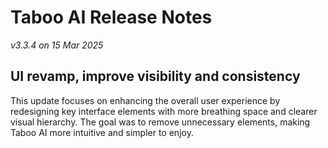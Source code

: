 # Taboo AI Release Notes

_v3.3.4 on 15 Mar 2025_

## UI revamp, improve visibility and consistency

This update focuses on enhancing the overall user experience by redesigning key interface elements with more breathing space and clearer visual hierarchy. The goal was to remove unnecessary elements, making Taboo AI more intuitive and simpler to enjoy.
